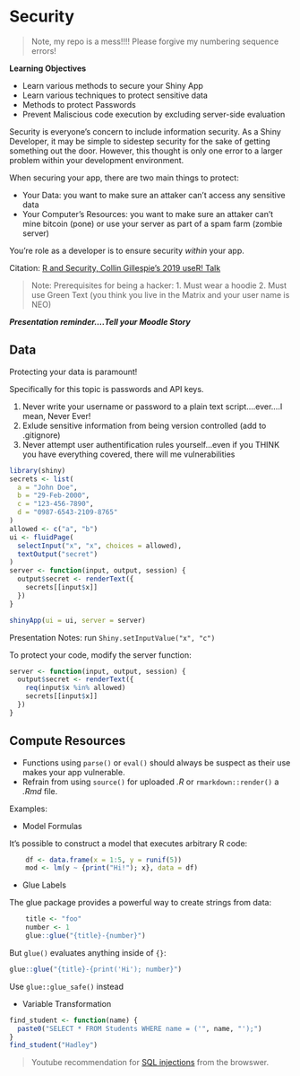 # Security

>Note, my repo is a mess!!!! Please forgive my numbering sequence errors!

**Learning Objectives**

- Learn various methods to secure your Shiny App
- Learn various techniques to protect sensitive data
- Methods to protect Passwords
- Prevent Maliscious code execution by excluding server-side evaluation

Security is everyone's concern to include information security. As a Shiny Developer, it may be simple to sidestep security for the sake of getting something out the door. However, this thought is only one error to a larger problem within your development environment.

When securing your app, there are two main things to protect:

- Your Data: you want to make sure an attaker can't access any sensitive data
- Your Computer's Resources: you want to make sure an attaker can't mine bitcoin (pone) or use your server as part of a spam farm (zombie server)

You're role as a developer is to ensure security *within* your app.

Citation: [R and Security, Collin Gillespie's 2019 useR! Talk](https://oreil.ly/BM159)

>Note: Prerequisites for being a hacker:
>1. Must wear a hoodie
>2. Must use Green Text (you think you live in the Matrix and your user name is NEO)

***Presentation reminder....Tell your Moodle Story***

## Data
Protecting your data is paramount!

Specifically for this topic is passwords and API keys.

1. Never write your username or password to a plain text script....ever....I mean, Never Ever!
2. Exlude sensitive information from being version controlled (add to .gitignore)
3. Never attempt user authentification rules yourself...even if you THINK you have everything covered, there will me vulnerabilities

```r
library(shiny)
secrets <- list(
  a = "John Doe",
  b = "29-Feb-2000",
  c = "123-456-7890", 
  d = "0987-6543-2109-8765"
)
allowed <- c("a", "b")
ui <- fluidPage(
  selectInput("x", "x", choices = allowed),
  textOutput("secret")
)
server <- function(input, output, session) {
  output$secret <- renderText({
    secrets[[input$x]]
  })
}

shinyApp(ui = ui, server = server)
```

Presentation Notes: run `Shiny.setInputValue("x", "c")`

To protect your code, modify the server function:

```r
server <- function(input, output, session) {
  output$secret <- renderText({
    req(input$x %in% allowed)
    secrets[[input$x]]
  })
}
```

## Compute Resources

- Functions using `parse()` or `eval()` should always be suspect as their use makes your app vulnerable.
- Refrain from using `source()` for uploaded *.R* or `rmarkdown::render()` a *.Rmd* file. 

Examples:

- Model Formulas

It's possible to construct a model that executes arbitrary R code:

```r
    df <- data.frame(x = 1:5, y = runif(5))
    mod <- lm(y ~ {print("Hi!"); x}, data = df)
```

- Glue Labels

The glue package provides a powerful way to create strings from data:

```r
    title <- "foo"
    number <- 1
    glue::glue("{title}-{number}")
```

But `glue()` evaluates anything inside of `{}`:

```r
glue::glue("{title}-{print('Hi'); number}")
```

Use `glue::glue_safe()` instead

- Variable Transformation

```r
find_student <- function(name) {
  paste0("SELECT * FROM Students WHERE name = ('", name, "');")
}
find_student("Hadley")
```

> Youtube recommendation for [SQL injections](https://youtu.be/ciNHn38EyRc) from the browswer.